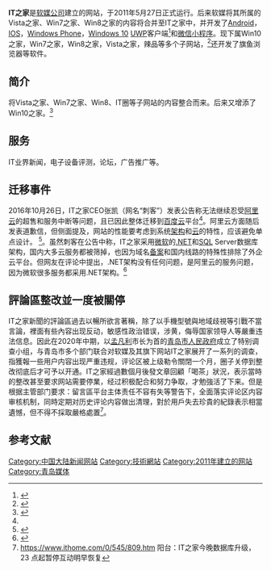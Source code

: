 {{Expand|time=2016-10-04T12:38:25+00:00}}
{{noteTA|G1=IT}}
{{Notability Unreferenced |time=2016-10-03T13:48:48+00:00}}
{{Infobox website
| name                 =    IT之家
| logo                 =    IThome logo.png
| url                  =    {{URL|http://www.ithome.com/}}
| commercial           =    是
| type                 =    网络媒体
| registration         =    選擇性
| language             =    [[简体中文|简体中文]]
| content_license      =    [[保留所有权利|保留所有权利]]
| owner                =    [[青岛软媒网络科技有限公司|青岛软媒网络科技有限公司]]
| launch_date          =    {{Start date and age|2011|05|27}}
| current_status       =    線上
| location             =    {{CHN}}[[山东省|山东省]][[青岛市|青岛市]][[市北区|市北区]]银川西路67号动漫产业园E-217
<!-- | zip_code             =    266071 -->
}}   
'''IT之家'''是[[青岛软媒网络科技有限公司|软媒公司]]建立的网站，于2011年5月27日正式运行。后来软媒将其所属的Vista之家、Win7之家、Win8之家的内容将合并至IT之家中，并开发了[[Android|Android]]，[[IOS|IOS]]，[[Windows_Phone|Windows Phone]]，[[Windows_10|Windows 10]] [[UWP|UWP]]客户端<ref>{{Cite web|url=http://mobile.163.com/16/1118/18/C663146400118021.html|title=IT之家Win10 UWP版5.74上架：阅读提速省流量+新评论菜单_网易手机|accessdate=2017-01-23|last=网易|work=mobile.163.com|archive-url=https://web.archive.org/web/20170203205610/http://mobile.163.com/16/1118/18/C663146400118021.html|archive-date=2017-02-03|dead-url=yes}}</ref>和[[微信小程序|微信小程序]]。现下属Win10之家，Win7之家，Win8之家，Vista之家，辣品等多个子网站，<ref>{{Cite web|url=http://www.iwebchoice.com/html/chart_5578.shtml|title=IT之家_IT网站排名_中国网站排名_网络媒体精品推荐|accessdate=2016-10-03|work=www.iwebchoice.com|deadurl=yes|archiveurl=https://web.archive.org/web/20161005063414/http://www.iwebchoice.com/html/chart_5578.shtml|archivedate=2016-10-05|df=}}</ref>还开发了旗鱼浏览器等软件。

==简介==
将Vista之家、Win7之家、Win8、IT圈等子网站的内容整合而来。后来又增添了Win10之家。<ref>{{Cite web|url=http://www.ithome.com/about.htm|title=关于IT之家，关于www.ithome.com|accessdate=2016-10-03|work=www.ithome.com|archive-date=2016-10-01|archive-url=https://web.archive.org/web/20161001211748/http://www.ithome.com/about.htm|dead-url=no}}</ref>

==服务==
IT业界新闻，电子设备评测，论坛，广告推广等。

==迁移事件==
2016年10月26日，IT之家CEO张凯（网名“刺客”）发表公告称无法继续忍受[[阿里云|阿里云]]的超售和服务中断等问题，且已因此整体迁移到[[百度云_(云计算)|百度云]]平台<ref name="ithome"></ref>。阿里云方面随后发表道歉信，但侧面提及，网站的性能要考虑到系统[[架构|架构]]和[[云|云]]的特性，应该避免单点设计。
<ref>{{cite web |url=https://yq.aliyun.com/articles/62398 |title=关于IT之家的说明 |author=阿里云 |date=2016-10-27 |website=云栖社区 |publisher= |access-date=2017-02-20 |quote= |archive-date=2019-02-16 |archive-url=https://web.archive.org/web/20190216165923/https://yq.aliyun.com/articles/62398 |dead-url=no }}</ref>。虽然刺客在公告中称，IT之家采用[[微软|微软]]的[[.NET|.NET]]和[[SQL|SQL]] Server数据库架构，国内大多云服务都被筛掉，也因为域名[[备案|备案]]和国内线路的特殊性排除了外企云平台。但网友在评论中提出，.NET架构没有任何问题，是阿里云的服务问题，因为微软很多服务都采用.NET架构。<ref name="ithome">{{cite news |author=刺客 |last= |first= |date=2016-10-26 |title=IT之家公告：完成阿里云至百度云站点迁移工作 |url=http://www.ithome.com/html/it/267407.htm |newspaper=IT之家 |location= |access-date=2017-02-20 |archive-date=2017-02-20 |archive-url=https://web.archive.org/web/20170220175553/http://www.ithome.com/html/it/267407.htm }}</ref>

==評論區整改並一度被關停==
IT之家新聞的評論區過去以暢所欲言著稱，除了以手機型號與地域歧視等引戰不當言論，裡面有些內容出现反动，敏感性政治错误，涉黄，侮辱国家领导人等嚴重违法信息。因此在2020年中期，以[[孟凡利_(1965年)|孟凡利]]市长为首的[[青岛市人民政府|青岛市人民政府]]成立了特别调查小组，与青岛市多个部门联合对软媒及其旗下网站IT之家展开了一系列的调查，指獲報一些用户内容出现严重违规，评论区被上级勒令關閉一个月，圈子关停到整改彻底后才可予以开通。IT之家經過數個月後發文章回顧「喝茶」狀況，表示當時的整改甚至要求网站需要停業，经过积极配合和努力争取，才勉強活了下来。但是根据主管部门要求：留言區平台主体责任不容有失等警告下，全面落实评论区内容审核机制，同時定期对历史评论内容做出清理，對於用戶失去珍貴的紀錄表示相當遺憾，但不得不採取嚴格處置<ref>https://www.ithome.com/0/545/809.htm {{Wayback|url=https://www.ithome.com/0/545/809.htm |date=20210415071930 }} 阳台：IT之家今晚数据库升级，23 点起暂停互动明早恢复</ref>。

==参考文献==
{{reflist}}

[[Category:中国大陆新闻网站|Category:中国大陆新闻网站]]
[[Category:技術網站|Category:技術網站]]
[[Category:2011年建立的网站|Category:2011年建立的网站]]
[[Category:青岛媒体|Category:青岛媒体]]